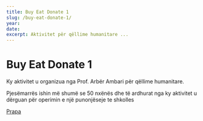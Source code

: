 ```yaml
---
title: Buy Eat Donate 1
slug: /buy-eat-donate-1/
year:
date:
excerpt: Aktivitet për qëllime humanitare ...
---
```


# Buy Eat Donate 1

Ky aktivitet u organizua nga Prof. Arbër Ambari për qëllime humanitare.

Pjesëmarrës ishin më shumë se 50 nxënës dhe të ardhurat nga ky aktivitet u dërguan për operimin e një punonjëseje te shkolles

[Prapa](/projects)
